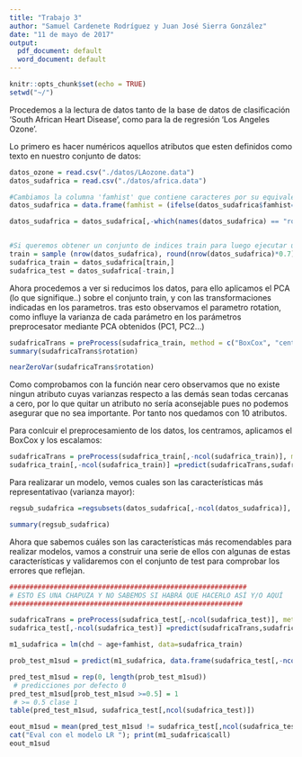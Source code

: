 ```yaml
---
title: "Trabajo 3"
author: "Samuel Cardenete Rodríguez y Juan José Sierra González"
date: "11 de mayo de 2017"
output:
  pdf_document: default
  word_document: default
---
```


```r
knitr::opts_chunk$set(echo = TRUE)
setwd("~/")
```


Procedemos a la lectura de datos tanto de la base de datos de clasificación 'South African Heart Disease', como para la de regresión 'Los Angeles Ozone'. \newline

Lo primero es hacer numéricos aquellos atributos que esten definidos como texto en nuestro conjunto de datos:

```r
datos_ozone = read.csv("./datos/LAozone.data")
datos_sudafrica = read.csv("./datos/africa.data")

#Cambiamos la columna 'famhist' que contiene caracteres por su equivalente en valores numéricos:
datos_sudafrica = data.frame(famhist = (ifelse(datos_sudafrica$famhist=="Absent",0,1)),datos_sudafrica[,-which(names(datos_sudafrica) == "famhist")])

datos_sudafrica = datos_sudafrica[,-which(names(datos_sudafrica) == "row.names")]


#Si queremos obtener un conjunto de indices train para luego ejecutar un modelo lineal sobre el train:
train = sample (nrow(datos_sudafrica), round(nrow(datos_sudafrica)*0.7))
sudafrica_train = datos_sudafrica[train,]
sudafrica_test = datos_sudafrica[-train,]
```

Ahora procedemos a ver si reducimos los datos, para ello aplicamos el PCA (lo que signifique..) sobre el conjunto train, y con las transformaciones indicadas en los parametros. tras esto observamos el parametro rotation, como influye la varianza de cada parámetro en los parámetros preprocesator mediante PCA obtenidos (PC1, PC2...)

```r
sudafricaTrans = preProcess(sudafrica_train, method = c("BoxCox", "center", "scale", "pca"),thresh = 0.9)
summary(sudafricaTrans$rotation)

nearZeroVar(sudafricaTrans$rotation)
```

Como comprobamos con la función near cero observamos que no existe ningun atributo cuyas varianzas respecto a las demás sean todas cercanas a cero, por lo que quitar un atributo no sería aconsejable pues no podemos asegurar que no sea importante. Por tanto nos quedamos con 10 atributos.\newline

Para conlcuir el preprocesamiento de los datos, los centramos, aplicamos el BoxCox y los escalamos:

```r
sudafricaTrans = preProcess(sudafrica_train[,-ncol(sudafrica_train)], method = c("BoxCox", "center", "scale"),thresh = 0.9)
sudafrica_train[,-ncol(sudafrica_train)] =predict(sudafricaTrans,sudafrica_train[,-ncol(sudafrica_train)])
```

Para realizarar un modelo, vemos cuales son las características más representativao (varianza mayor):

```r
regsub_sudafrica =regsubsets(datos_sudafrica[,-ncol(datos_sudafrica)], datos_sudafrica[,ncol(datos_sudafrica)])

summary(regsub_sudafrica)


```

Ahora que sabemos cuáles son las características más recomendables para realizar modelos, vamos a construir una serie de ellos con algunas de estas características y validaremos con el conjunto de test para comprobar los errores que reflejan.

```r
###########################################################
# ESTO ES UNA CHAPUZA Y NO SABEMOS SI HABRÁ QUE HACERLO ASÍ Y/O AQUÍ
##########################################################

sudafricaTrans = preProcess(sudafrica_test[,-ncol(sudafrica_test)], method = c("BoxCox", "center", "scale"),thresh = 0.9)
sudafrica_test[,-ncol(sudafrica_test)] =predict(sudafricaTrans,sudafrica_test[,-ncol(sudafrica_test)])
```

```r
m1_sudafrica = lm(chd ~ age+famhist, data=sudafrica_train)

prob_test_m1sud = predict(m1_sudafrica, data.frame(sudafrica_test[,-ncol(sudafrica_test)]), type="response")

pred_test_m1sud = rep(0, length(prob_test_m1sud))
 # predicciones por defecto 0
pred_test_m1sud[prob_test_m1sud >=0.5] = 1
 # >= 0.5 clase 1
table(pred_test_m1sud, sudafrica_test[,ncol(sudafrica_test)])

eout_m1sud = mean(pred_test_m1sud != sudafrica_test[,ncol(sudafrica_test)])
cat("Eval con el modelo LR "); print(m1_sudafrica$call)
eout_m1sud


```